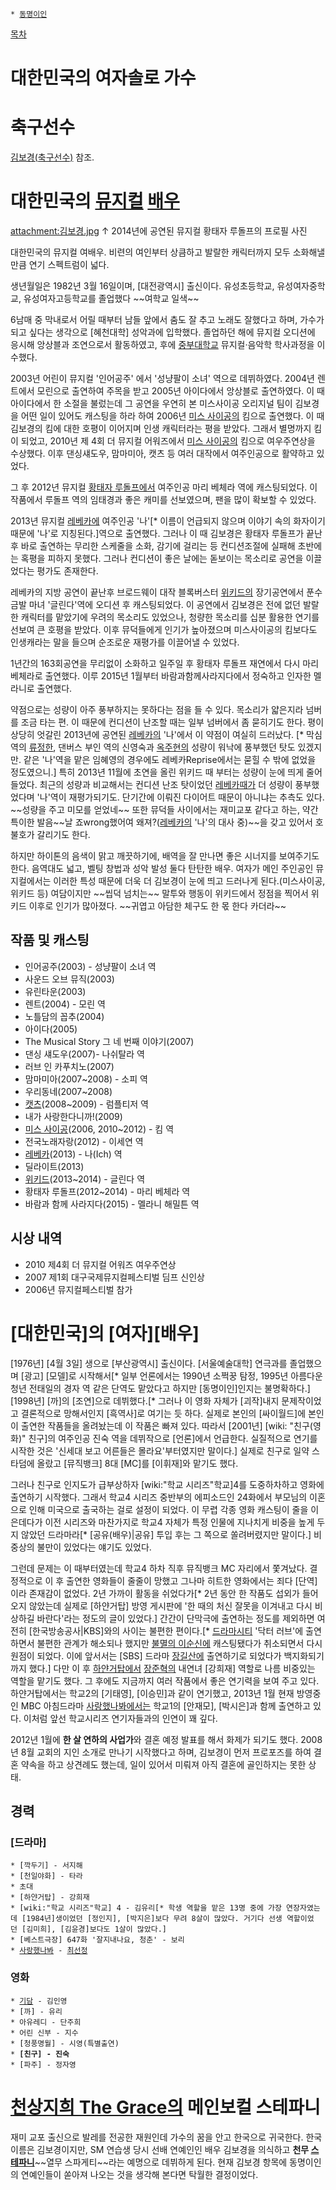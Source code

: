  * [[동명이인]]
[[목차]]

= 대한민국의 여자솔로 가수 =

= 축구선수 =
[[김보경(축구선수)]] 참조.

= 대한민국의 [[뮤지컬]] [[배우]] =
attachment:김보경.jpg
↑ 2014년에 공연된 뮤지컬 황태자 루돌프의 프로필 사진

대한민국의 뮤지컬 여배우. 비련의 여인부터 상큼하고 발랄한 캐릭터까지 모두 소화해낼 만큼 연기 스펙트럼이 넓다.

생년월일은 1982년 3월 16일이며, [대전광역시] 출신이다. 유성초등학교, 유성여자중학교, 유성여자고등학교를 졸업했다 ~~여학교 일색~~

6남매 중 막내로서 어릴 때부터 남들 앞에서 춤도 잘 추고 노래도 잘했다고 하며, 가수가 되고 싶다는 생각으로 [혜천대학] 성악과에 입학했다. 졸업하던 해에 뮤지컬 오디션에 응시해 앙상블과 조연으로서 활동하였고, 후에 [[중부대학교]] 뮤지컬·음악학 학사과정을 이수했다.

2003년 어린이 뮤지컬 '인어공주' 에서 '성냥팔이 소녀' 역으로 데뷔하였다. 2004년 렌트에서 모린으로 출연하여 주목을 받고 2005년 아이다에서 앙상블로 출연하였다.
이 때 아이다에서 한 소절을 불렀는데 그 공연을 우연히 본 미스사이공 오리지널 팀이 김보경을 어떤 일이 있어도 캐스팅을 하라 하여 2006년 [[미스 사이공]]의 킴으로 출연했다. 이 때 김보경의 킴에 대한 호평이 이어지며 인생 캐릭터라는 평을 받았다. 그래서 별명까지 킴이 되었고, 2010년 제 4회 더 뮤지컬 어워즈에서 [[미스 사이공]]의 킴으로 여우주연상을 수상했다. 이후 댄싱섀도우, 맘마미아, 캣츠 등 여러 대작에서 여주인공으로 활약하고 있었다.

그 후 2012년 뮤지컬 [[황태자 루돌프]]에서 여주인공 마리 베체라 역에 캐스팅되었다. 이 작품에서 루돌프 역의 임태경과 좋은 캐미를 선보였으며, 팬을 많이 확보할 수 있었다.

2013년 뮤지컬 [[레베카]]에 여주인공 '나'[* 이름이 언급되지 않으며 이야기 속의 화자이기 때문에 '나'로 지칭된다.]역으로 출연했다. 그러나 이 때 김보경은 황태자 루돌프가 끝난 후 바로 출연하는 무리한 스케줄을 소화, 감기에 걸리는 등 컨디션조절에 실패해 초반에는 혹평을 피하지 못했다. 그러나 컨디션이 좋은 날에는 돋보이는 목소리로 공연을 이끌었다는 평가도 존재한다.

레베카의 지방 공연이 끝난후 브로드웨이 대작 블록버스터 [[위키드]]의 장기공연에서 푼수 금발 마녀 '글린다'역에 오디션 후 캐스팅되었다. 이 공연에서 김보경은 전에 없던 발랄한 캐릭터를 맡았기에 우려의 목소리도 있었으나, 청량한 목소리를 십분 활용한 연기를 선보여 큰 호평을 받았다. 이후 뮤덕들에게 인기가 높아졌으며 미스사이공의 킴보다도 인생캐라는 말을 들으며 순조로운 재평가를 이끌어낼 수 있었다. 

1년간의 163회공연을 무리없이 소화하고 일주일 후 황태자 루돌프 재연에서 다시 마리 베체라로 출연했다. 이루 2015년 1월부터 바람과함께사라지다에서 정숙하고 인자한 멜라니로 출연했다.

약점으로는 성량이 아주 풍부하지는 못하다는 점을 들 수 있다. 목소리가 얇은지라 넘버를 조금 타는 편. 이 때문에 컨디션이 난조할 때는 일부 넘버에서 좀 묻히기도 한다. 평이 상당히 엇갈린 2013년에 공연된 [[레베카]]의 '나'에서 이 약점이 여실히 드러났다. [* 막심 역의 [[류정한]], 댄버스 부인 역의 신영숙과 [[옥주현]]의 성량이 워낙에 풍부했던 탓도 있겠지만. 같은 '나'역을 맡은 임혜영의 경우에도 레베카Reprise에서는 묻힐 수 밖에 없었을 정도였으니.] 특히 2013년 11월에 초연을 올린 위키드 때 부터는 성량이 눈에 띄게 줄어들었다. 최근의 성량과 비교해서는 컨디션 난조 탓이었던 [[레베카]]때가 더 성량이 풍부했었다며 '나'역이 재평가되기도. 단기간에 이뤄진 다이어트 때문이 아니냐는 추측도 있다. ~~성량을 주고 미모를 얻었네~~ 또한 뮤덕들 사이에서는 재미교포 같다고 하는, 약간 특이한 발음~~날 죠wrong했어여 왜져?([[레베카]]의 '나'의 대사 중)~~을 갖고 있어서 호불호가 갈리기도 한다. 

하지만 하이톤의 음색이 맑고 깨끗하기에, 배역을 잘 만나면 좋은 시너지를 보여주기도 한다. 음역대도 넓고, 벨팅 창법과 성악 발성 둘다 탄탄한 배우. 여자가 메인 주인공인 뮤지컬에서는 이러한 특성 때문에 더욱 더 김보경이 눈에 띄고 드러나게 된다.(미스사이공, 위키드 등) 여담이지만 ~~씹덕 넘치는~~ 말투와 행동이 위키드에서 정점을 찍어서 위키드 이후로 인기가 많아졌다. ~~귀엽고 아담한 체구도 한 몫 한다 카더라~~ 

== 작품 및 캐스팅 ==
* 인어공주(2003) - 성냥팔이 소녀 역
* 사운드 오브 뮤직(2003)
* 유린타운(2003)
* 렌트(2004) - 모린 역
* 노틀담의 꼽추(2004)
* 아이다(2005)
* The Musical Story 그 네 번째 이야기(2007)
* 댄싱 섀도우(2007)- 나쉬탈라 역 
* 러브 인 카푸치노(2007)
* 맘마미아(2007~2008) - 소피 역
* 우리동네(2007~2008)
* [[캣츠]](2008~2009) - 럼플티저 역
* 내가 사랑한다니까!(2009)
* [[미스 사이공]](2006, 2010~2012) - 킴 역
* 전국노래자랑(2012) - 이세연 역 
* [[레베카]](2013) - 나(Ich) 역
* 딜라이트(2013)
* [[위키드]](2013~2014) - 글린다 역
* 황태자 루돌프(2012~2014) - 마리 베체라 역
* 바람과 함께 사라지다(2015) - 멜라니 해밀튼 역

== 시상 내역 ==
* 2010 제4회 더 뮤지컬 어워즈 여우주연상 
* 2007 제1회 대구국제뮤지컬페스티벌 딤프 신인상 
* 2006년 뮤지컬페스티벌 참가 



= [대한민국]의 [여자][배우] =
{{{#!html
<img src="http://tv03.search.naver.net/nhnsvc?size=120x150&quality=9&q=http://sstatic.naver.net/people/portrait/201206/20120611103538359-5151485.jpg">
}}}

[1976년] [4월 3일] 생으로 [부산광역시] 출신이다. [서울예술대학] 연극과를 졸업했으며 [광고] [모델]로 시작해서[* 일부 언론에서는 1990년 소쩍꿍 탐정, 1995년 아름다운 청년 전태일의 경자 역 같은 단역도 맡았다고 하지만 [동명이인]인지는 불명확하다.] [1998년] [까]의 [조연]으로 데뷔했다.[* 그러나 이 영화 자체가 [괴작]내지 문제작이었고 결론적으로 망해서인지 [흑역사]로 여기는 듯 하다. 실제로 본인의 [싸이월드]에 본인이 출연한 작품들을 올려놨는데 이 작품은 빠져 있다. 따라서 [2001년] [wiki: "친구(영화)" 친구]의 여주인공 진숙 역을 데뷔작으로 [언론]에서 언급한다. 실질적으로 연기를 시작한 것은 '신세대 보고 어른들은 몰라요'부터였지만 말이다.] 실제로 친구로 일약 스타덤에 올랐고 [뮤직뱅크] 8대 [MC]를 [이휘재]와 맡기도 했다.

그러나 친구로 인지도가 급부상하자 [wiki:"학교 시리즈"학교]4를 도중하차하고 영화에 출연하기 시작했다. 그래서 학교4 시리즈 중반부의 에피소드인 24화에서 부모님의 이혼으로 인해 미국으로 출국하는 걸로 설정이 되었다. 이 무렵 각종 영화 캐스팅이 줄을 이은데다가 이전 시리즈와 마찬가지로 학교4 자체가 특정 인물에 지나치게 비중을 높게 두지 않았던 드라마라[* [공유(배우)|공유] 투입 후는 그 쪽으로 쏠려버렸지만 말이다.] 비중상의 불만이 있었다는 얘기도 있었다.

그런데 문제는 이 때부터였는데 학교4 하차 직후 뮤직뱅크 MC 자리에서 쫓겨났다. 결정적으로 이 후 출연한 영화들이 줄줄이 망했고 그나마 히트한 영화에서는 죄다 [단역]이라 존재감이 없었다. 2년 가까이 활동을 쉬었다가[* 2년 동안 한 작품도 섭외가 들어오지 않았는데 실제로 [하얀거탑] 방영 게시판에 '한 때의 처신 잘못을 이겨내고 다시 비상하길 바란다'라는 정도의 글이 있었다.] 간간이 단막극에 출연하는 정도를 제외하면 여전히 [한국방송공사|KBS]와의 사이는 불편한 편이다.[* [[드라마시티]] '닥터 러브'에 출연하면서 불편한 관계가 해소되나 했지만 [[불멸의 이순신]]에 캐스팅됐다가 취소되면서 다시 원점이 되었다. 이에 앞서서는 [SBS] 드라마 [[장길산]]에 출연하기로 되었다가 백지화되기까지 했다.] 다만 이 후 [[하얀거탑]]에서 [[장준혁]]의 내연녀 [강희재] 역할로 나름 비중있는 역할을 맡기도 했다. 그 후에도 지금까지 여러 작품에서 좋은 연기력을 보여 주고 있다. 하얀거탑에서는 학교2의 [기태영], [이승민]과 같이 연기했고, 2013년 1월 현재 방영중인 MBC 아침드라마 [[사랑했나봐]]에서는 학교1의 [안재모], [박시은]과 함께 출연하고 있다. 이처럼 앞선 학교시리즈 연기자들과의 인연이 꽤 깊다.

2012년 1월에 '''한 살 연하의 사업가'''와 결혼 예정 발표를 해서 화제가 되기도 했다. 2008년 8월 교회의 지인 소개로 만나기 시작했다고 하며, 김보경이 먼저 프로포즈를 하여 결혼 약속을 하고 상견례도 했는데, 일이 있어서 미뤄져 아직 결혼에 골인하지는 못한 상태.

== 경력 ==
=== [드라마] ===
 * [깍두기] - 서지해
 * [천일야화] - 타라
 * 초대
 * [하얀거탑] - 강희재
 * [wiki:"학교 시리즈"학교] 4 - 김유리[* 학생 역할을 맡은 13명 중에 가장 연장자였는데 [1984년]생이었던 [정인지], [박지은]보다 무려 8살이 많았다. 거기다 선생 역할이었던 [김미희], [김윤경]보다도 1살이 많았다.]
 * [베스트극장] 647화 '잘지내나요, 청춘' - 보리
 * [[사랑했나봐]] - [[최선정]]

=== 영화 ===
 * [[기담]] - 김인영
 * [까] - 유리
 * 아유레디 - 단주희
 * 어린 신부 - 지수
 * [청풍명월] - 시영(특별출연)
 * '''[친구] - 진숙'''
 * [파주] - 정자영

= [[천상지희 The Grace]]의 메인보컬 스테파니 =
재미 교포 출신으로 발레를 전공한 재원인데 가수의 꿈을 안고 한국으로 귀국한다. 한국이름은 김보경이지만, SM 연습생 당시 선배 연예인인 배우 김보경을 의식하고 '''천무 [[스테파니]]'''~~열무 스파게티~~라는 예명으로 데뷔하게 된다. 현재 김보경 항목에 동명이인의 연예인들이 쏟아져 나오는 것을 생각해 본다면 탁월한 결정이었다.
